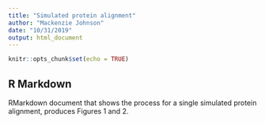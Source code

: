 ```yaml
---
title: "Simulated protein alignment"
author: "Mackenzie Johnson"
date: "10/31/2019"
output: html_document
---
```


```r
knitr::opts_chunk$set(echo = TRUE)
```

## R Markdown

RMarkdown document that shows the process for a single simulated protein alignment, produces Figures 1 and 2.

